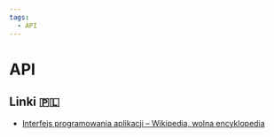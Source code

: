 ```yaml
---
tags:
  - API
---
```


# API

## Linki 🇵🇱

- [Interfejs programowania aplikacji – Wikipedia, wolna encyklopedia](https://pl.wikipedia.org/wiki/Interfejs_programowania_aplikacji)
